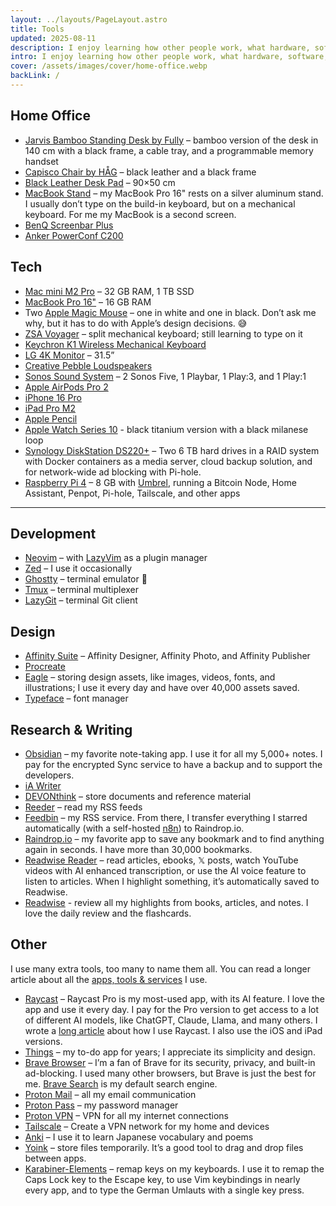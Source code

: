 ```yaml
---
layout: ../layouts/PageLayout.astro
title: Tools
updated: 2025-08-11
description: I enjoy learning how other people work, what hardware, software, tools, and gadgets they use. On this page, I present my tools.
intro: I enjoy learning how other people work, what hardware, software, tools, and gadgets they use. Here, I present my tools.
cover: /assets/images/cover/home-office.webp
backLink: /
---
```



## Home Office

- [Jarvis Bamboo Standing Desk by Fully](https://www.fully.com/standing-desks/jarvis/jarvis-adjustable-height-desk-bamboo.html) – bamboo version of the desk in 140 cm with a black frame, a cable tray, and a programmable memory handset
- [Capisco Chair by HÅG](https://www.fully.com/chairs/for-standing-desks/hag-capisco-chair.html) –
  black leather and a black frame
- [Black Leather Desk Pad](https://www.amazon.de/dp/B07GSC21K8) – 90×50 cm
- [MacBook Stand](https://www.amazon.de/dp/B01F01DRW6) – my MacBook Pro 16" rests on a silver aluminum stand. I usually don’t type on the build-in keyboard, but on a mechanical keyboard. For me my MacBook is a second screen.
- [BenQ Screenbar Plus](https://www.amazon.de/dp/B07GGVNXSW)
- [Anker PowerConf C200](https://www.amazon.de/dp/B09MFMTMPD)

## Tech

- [Mac mini M2 Pro](https://www.apple.com/mac-mini/) – 32 GB RAM, 1 TB SSD
- [MacBook Pro 16"](https://www.apple.com/macbook-pro/) – 16 GB RAM
- Two [Apple Magic Mouse](https://www.apple.com/shop/product/MK2E3AM/A/magic-mouse-white-multi-touch-surface) – one in white and one in black. Don’t ask me why, but it has to do with Apple’s design decisions. 😅
- [ZSA Voyager](https://www.zsa.io/voyager) – split mechanical keyboard; still learning to type on it
- [Keychron K1 Wireless Mechanical Keyboard](https://www.keychron.com/products/keychron-k1-wireless-mechanical-keyboard)
- [LG 4K Monitor](https://www.lg.com/de/monitore/lg-32ud99-w) – 31.5”
- [Creative Pebble Loudspeakers](https://www.creative.com/pebble)
- [Sonos Sound System](https://www.sonos.com/) – 2 Sonos Five, 1 Playbar, 1 Play:3, and 1 Play:1
- [Apple AirPods Pro 2](https://www.apple.com/airpods-pro/)
- [iPhone 16 Pro](https://www.apple.com/shop/buy-iphone/iphone-16-pro)
- [iPad Pro M2](https://www.apple.com/ipad-pro/)
- [Apple Pencil](https://www.apple.com/apple-pencil/)
- [Apple Watch Series 10](https://www.apple.com/watch/) - black titanium version with a black milanese loop
- [Synology DiskStation DS220+](https://www.synology.com/en-us/products/DS220+) – Two 6 TB hard drives in a RAID system with Docker containers as a media server, cloud backup solution, and for network-wide ad blocking with Pi-hole.
- [Raspberry Pi 4](https://www.raspberrypi.com/products/raspberry-pi-4-model-b/) – 8 GB with [Umbrel](https://umbrel.com/), running a Bitcoin Node, Home Assistant, Penpot, Pi-hole, Tailscale, and other apps

---

## Development

- [Neovim](https://neovim.io/) – with [LazyVim](https://www.lazyvim.org/) as a plugin manager
- [Zed](https://zed.dev/) – I use it occasionally
- [Ghostty](https://ghostty.org/) – terminal emulator 👻
- [Tmux](https://tmux.github.io/) – terminal multiplexer
- [LazyGit](https://github.com/jesseduffield/lazygit) – terminal Git client

## Design

- [Affinity Suite](https://affinity.serif.com/) – Affinity Designer, Affinity Photo, and Affinity Publisher
- [Procreate](https://procreate.com/)
- [Eagle](https://eagle.cool/) – storing design assets, like images, videos, fonts, and illustrations; I use it every day and have over 40,000 assets saved.
- [Typeface](https://typefaceapp.com/) – font manager

## Research & Writing

- [Obsidian](https://obsidian.md/) – my favorite note-taking app. I use it for all my 5,000+ notes. I pay for the encrypted Sync service to have a backup and to support the developers.
- [iA Writer](https://ia.net/writer)
- [DEVONthink](https://www.devontechnologies.com/apps/devonthink) – store documents and reference material
- [Reeder](https://reeder.app/) – read my RSS feeds
- [Feedbin](https://feedbin.com/) – my RSS service. From there, I transfer everything I starred automatically (with a self-hosted [n8n](https://n8n.io/)) to Raindrop.io.
- [Raindrop.io](https://raindrop.io/) – my favorite app to save any bookmark and to find anything again in seconds. I have more than 30,000 bookmarks.
- [Readwise Reader](https://readwise.io/read) – read articles, ebooks, 𝕏 posts, watch YouTube videos with AI enhanced transcription, or use the AI voice feature to listen to articles. When I highlight something, it’s automatically saved to Readwise.
- [Readwise](https://readwise.io/i/stefan805) - review all my highlights from books, articles, and notes. I love the daily review and the flashcards.

## Other

I use many extra tools, too many to name them all. You can read a longer article about all the [apps, tools & services](https://www.stefanimhoff.de/apps-tools-services/) I use.

- [Raycast](https://raycast.com/?via=kogakure) – Raycast Pro is my most-used app, with its AI feature. I love the app and use it every day. I pay for the Pro version to get access to a lot of different AI models, like ChatGPT, Claude, Llama, and many others. I wrote a [long article](/raycast/) about how I use Raycast. I also use the iOS and iPad versions.
- [Things](https://culturedcode.com/things/) – my to-do app for years; I appreciate its simplicity and design.
- [Brave Browser](https://brave.com/) – I’m a fan of Brave for its security, privacy, and built-in ad-blocking. I used many other browsers, but Brave is just the best for me. [Brave Search](https://search.brave.com/) is my default search engine.
- [Proton Mail](https://proton.me/mail) – all my email communication
- [Proton Pass](https://proton.me/pass) – my password manager
- [Proton VPN](https://protonvpn.com/) – VPN for all my internet connections
- [Tailscale](https://tailscale.com/) – Create a VPN network for my home and devices
- [Anki](https://apps.ankiweb.net/) – I use it to learn Japanese vocabulary and poems
- [Yoink](https://eternalstorms.at/yoink/mac/) – store files temporarily. It’s a good tool to drag and drop files between apps.
- [Karabiner-Elements](https://karabiner-elements.pqrs.org/) – remap keys on my keyboards. I use it to remap the Caps Lock key to the Escape key, to use Vim keybindings in nearly every app, and to type the German Umlauts with a single key press.
